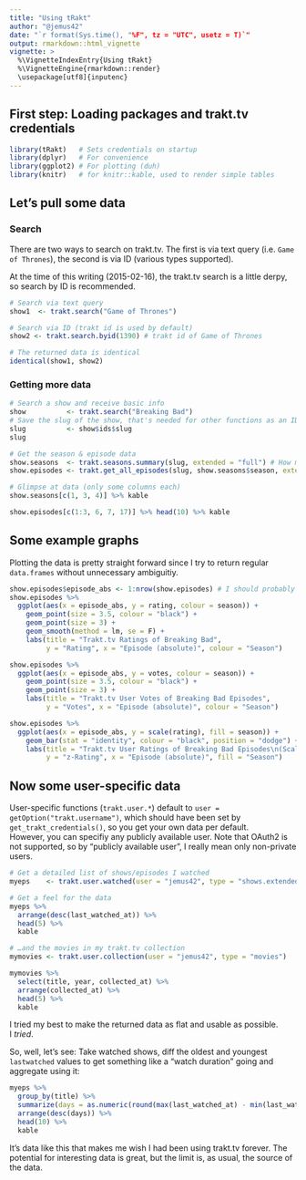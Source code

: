 ```yaml
---
title: "Using tRakt"
author: "@jemus42"
date: "`r format(Sys.time(), "%F", tz = "UTC", usetz = T)`"
output: rmarkdown::html_vignette
vignette: >
  %\VignetteIndexEntry{Using tRakt}
  %\VignetteEngine{rmarkdown::render}
  \usepackage[utf8]{inputenc}
---
```

## First step: Loading packages and trakt.tv credentials

```r
library(tRakt)   # Sets credentials on startup
library(dplyr)   # For convenience
library(ggplot2) # For plotting (duh)
library(knitr)   # for knitr::kable, used to render simple tables
```

## Let's pull some data

### Search

There are two ways to search on trakt.tv. The first is via text query (i.e. `Game of Thrones`),
the second is via ID (various types supported).  

At the time of this writing (2015-02-16), the trakt.tv search is a little derpy, so search by ID is recommended.

```r
# Search via text query
show1  <- trakt.search("Game of Thrones")

# Search via ID (trakt id is used by default)
show2 <- trakt.search.byid(1390) # trakt id of Game of Thrones

# The returned data is identical
identical(show1, show2)
```

### Getting more data

```r
# Search a show and receive basic info
show          <- trakt.search("Breaking Bad")
# Save the slug of the show, that's needed for other functions as an ID
slug          <- show$ids$slug
slug

# Get the season & episode data
show.seasons  <- trakt.seasons.summary(slug, extended = "full") # How many seasons are there?
show.episodes <- trakt.get_all_episodes(slug, show.seasons$season, extended = "full")

# Glimpse at data (only some columns each)
show.seasons[c(1, 3, 4)] %>% kable

show.episodes[c(1:3, 6, 7, 17)] %>% head(10) %>% kable
```

## Some example graphs

Plotting the data is pretty straight forward since I try to return regular `data.frames` without 
unnecessary ambiguitiy.

```r
show.episodes$episode_abs <- 1:nrow(show.episodes) # I should probably do that for you.
show.episodes %>%
  ggplot(aes(x = episode_abs, y = rating, colour = season)) +
    geom_point(size = 3.5, colour = "black") +
    geom_point(size = 3) + 
    geom_smooth(method = lm, se = F) +
    labs(title = "Trakt.tv Ratings of Breaking Bad", 
         y = "Rating", x = "Episode (absolute)", colour = "Season")

show.episodes %>%
  ggplot(aes(x = episode_abs, y = votes, colour = season)) +
    geom_point(size = 3.5, colour = "black") +
    geom_point(size = 3) + 
    labs(title = "Trakt.tv User Votes of Breaking Bad Episodes", 
         y = "Votes", x = "Episode (absolute)", colour = "Season")

show.episodes %>%
  ggplot(aes(x = episode_abs, y = scale(rating), fill = season)) +
    geom_bar(stat = "identity", colour = "black", position = "dodge") +
    labs(title = "Trakt.tv User Ratings of Breaking Bad Episodes\n(Scaled using mean and standard deviation)", 
         y = "z-Rating", x = "Episode (absolute)", fill = "Season")
```

## Now some user-specific data

User-specific functions (`trakt.user.*`) default to `user = getOption("trakt.username")`, which
should have been set by `get_trakt_credentials()`, so you get your own data per default.  
However, you can specifiy any publicly available user. Note that OAuth2 is not supported, so 
by "publicly available user", I really mean only non-private users.

```r
# Get a detailed list of shows/episodes I watched
myeps    <- trakt.user.watched(user = "jemus42", type = "shows.extended")

# Get a feel for the data
myeps %>% 
  arrange(desc(last_watched_at)) %>% 
  head(5) %>% 
  kable

# …and the movies in my trakt.tv collection
mymovies <- trakt.user.collection(user = "jemus42", type = "movies")

mymovies %>%
  select(title, year, collected_at) %>%
  arrange(collected_at) %>%
  head(5) %>%
  kable
```

I tried my best to make the returned data as flat and usable as possible.  
I *tried*.

So, well, let's see: Take watched shows, diff the oldest and youngest `lastwatched` values
to get something like a "watch duration" going and aggregate using it:

```r
myeps %>% 
  group_by(title) %>% 
  summarize(days = as.numeric(round(max(last_watched_at) - min(last_watched_at)))) %>%
  arrange(desc(days)) %>%
  head(10) %>%
  kable
```

It's data like this that makes me wish I had been using trakt.tv forever. The potential for interesting data is great, but the limit is, as usual, the source of the data.
